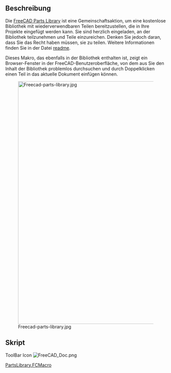<languages/>
{{Macro/de
|Name=Parts Library
|Icon=FreeCAD Doc.png
|Translate=Parts Library
|Description=Startet den Parts Library-Browser FreeCAD
|Author=yorik
|Version=01.00
|Date=2014-03-25
|FCVersion=All
|Download=[https://www.freecadweb.org/wiki/images/9/9d/FreeCAD_Doc.png ToolBar Icon]
}}

<span id="Description"></span>
==Beschreibung==

Die [http://github.com/yorikvanhavre/FreeCAD-library FreeCAD Parts Library] ist eine Gemeinschaftsaktion, um eine kostenlose Bibliothek mit wiederverwendbaren Teilen bereitzustellen, die in Ihre Projekte eingefügt werden kann. Sie sind herzlich eingeladen, an der Bibliothek teilzunehmen und Teile einzureichen. Denken Sie jedoch daran, dass Sie das Recht haben müssen, sie zu teilen. Weitere Informationen finden Sie in der Datei [http://github.com/yorikvanhavre/FreeCAD-library readme].

{{Codeextralink|https://raw.githubusercontent.com/FreeCAD/FreeCAD-library/master/PartsLibrary.FCMacro}}

Dieses Makro, das ebenfalls in der Bibliothek enthalten ist, zeigt ein Browser-Fenster in der FreeCAD-Benutzeroberfläche, von dem aus Sie den Inhalt der Bibliothek problemlos durchsuchen und durch Doppelklicken einen Teil in das aktuelle Dokument einfügen können.

[[Image:Freecad-parts-library.jpg|760px]]

<span id="Script"></span>
==Skript==

ToolBar Icon [[Image:FreeCAD_Doc.png]]

[http://github.com/yorikvanhavre/FreeCAD-library/blob/master/PartsLibrary.FCMacro PartsLibrary.FCMacro]